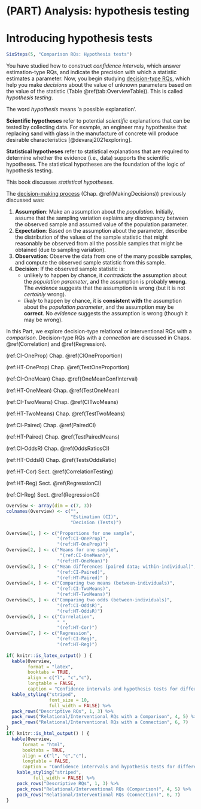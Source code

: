# (PART) Analysis: hypothesis testing {-}


# Introducing hypothesis tests {#HTIntro}


```r
SixSteps(5, "Comparison RQs: Hypothesis tests")
```

You have studied how to construct *confidence intervals*, which answer estimation-type RQs, and indicate the precision with which a statistic estimates a parameter.
Now, you begin studying [decision-type RQs](#TypesOfRQs), which help you make *decisions* about the value of unknown parameters based on the value of the statistic (Table \@ref(tab:OverviewTable)).
This is called *hypothesis testing*.


::: {.tipBox .tip data-latex="{iconmonstr-info-6-240.png}"}
The word *hypothesis* means 'a possible explanation'.\smallskip

**Scientific hypotheses** refer to potential *scientific* explanations that can be tested by collecting data.
For example, an engineer may hypothesise that replacing sand with glass in the manufacture of concrete will produce desirable characteristics [@devaraj2021exploring].\smallskip

**Statistical hypotheses** refer to statistical explanations that are required to determine whether the evidence (i.e., data) supports the scientific hypotheses.
The statistical hypotheses are the foundation of the logic of hypothesis testing.\smallskip

This book discusses *statistical hypotheses*.
:::


The [decision-making process](#DecisionMaking) (Chap. \@ref(MakingDecisions)) previously discussed was:

1. **Assumption**: 
   Make an assumption about the *population*.
   Initially, assume that the sampling variation explains any discrepancy between the observed sample and assumed value of the population parameter.
2. **Expectation**: 
   Based on the assumption about the parameter, describe the distribution of the values of the sample statistic that might reasonably be observed from all the possible samples that might be obtained (due to sampling variation).
3. **Observation**:
   Observe the data from one of the many possible samples, and compute the
observed sample statistic from this sample.
4. **Decision**: If the observed sample statistic is:
    - unlikely to happen by chance, it *contradicts* the assumption about the *population parameter*, and the assumption is probably **wrong**.
			The *evidence* suggests that the assumption is wrong (but it is not *certainly* wrong).
    - *likely* to happen by chance, it is **consistent with** the assumption about the *population parameter*, and the assumption may be **correct**.
			No *evidence* suggests the assumption is wrong (though it may be wrong).


In this Part, we explore decision-type relational or interventional RQs with a *comparison*.
Decision-type RQs with a *connection* are discussed in Chaps. \@ref(Correlation) and \@ref(Regression).


(ref:CI-OneProp) Chap. \@ref(CIOneProportion)

(ref:HT-OneProp) Chap. \@ref(TestOneProportion)

(ref:CI-OneMean) Chap. \@ref(OneMeanConfInterval)

(ref:HT-OneMean) Chap. \@ref(TestOneMean)

(ref:CI-TwoMeans) Chap. \@ref(CITwoMeans)

(ref:HT-TwoMeans) Chap. \@ref(TestTwoMeans)

(ref:CI-Paired) Chap. \@ref(PairedCI)

(ref:HT-Paired) Chap. \@ref(TestPairedMeans)

(ref:CI-OddsR) Chap. \@ref(OddsRatiosCI)

(ref:HT-OddsR) Chap. \@ref(TestsOddsRatio)


(ref:HT-Cor) Sect. \@ref(CorrelationTesting)

(ref:HT-Reg) Sect. \@ref(RegressionCI)

(ref:CI-Reg) Sect. \@ref(RegressionCI)

```r
Overview <- array(dim = c(7, 3))
colnames(Overview) <- c("",
                        "Estimation (CI)",
                        "Decision (Tests)")

Overview[1, ] <- c("Proportions for one sample",
                   "(ref:CI-OneProp)",
                   "(ref:HT-OneProp)")
Overview[2, ] <- c("Means for one sample",
                    "(ref:CI-OneMean)",
                   "(ref:HT-OneMean)")
Overview[3, ] <- c("Mean differences (paired data; within-individual)",
                   "(ref:CI-Paired)",
                   "(ref:HT-Paired)" )
Overview[4, ] <- c("Comparing two means (between-individuals)",
                   "(ref:CI-TwoMeans)",
                   "(ref:HT-TwoMeans)")
Overview[5, ] <- c("Comparing two odds (between-individuals)", 
                   "(ref:CI-OddsR)",
                   "(ref:HT-OddsR)")
Overview[6, ] <- c("Correlation", 
                   " ",
                   "(ref:HT-Cor)")
Overview[7, ] <- c("Regression", 
                   "(ref:CI-Reg)",
                   "(ref:HT-Reg)")
  
if( knitr::is_latex_output() ) {
  kable(Overview,
        format = "latex",
        booktabs = TRUE,
        align = c("l", "c","c"),
        longtable = FALSE,
        caption = "Confidence intervals and hypothesis tests for different situations") %>%
  kable_styling("striped", 
                font_size = 10,
                full_width = FALSE) %>%
  pack_rows("Descriptive RQs", 1, 3) %>%
  pack_rows("Relational/Interventional RQs with a Comparison", 4, 5) %>%
  pack_rows("Relational/Interventional RQs with a Connection", 6, 7)
}
if( knitr::is_html_output() ) {
  kable(Overview,
      format = "html",
      booktabs = TRUE,
      align = c("l", "c","c"),
      longtable = FALSE,
      caption = "Confidence interrvals and hypothesis tests for different situations") %>%
    kable_styling("striped", 
		  full_width = FALSE) %>%
    pack_rows("Descriptive RQs", 1, 3) %>%
    pack_rows("Relational/Interventional RQs (Comparison)", 4, 5) %>%
    pack_rows("Relational/Interventional RQs (Connection)", 6, 7)
}
```



